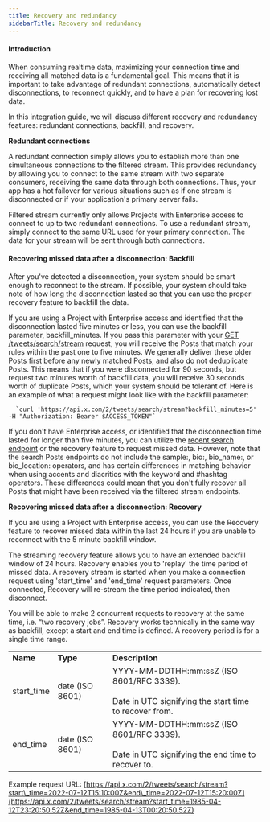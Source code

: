 ---
title: Recovery and redundancy
sidebarTitle: Recovery and redundancy
---

#### Introduction

When consuming realtime data, maximizing your connection time and receiving all matched data is a fundamental goal. This means that it is important to take advantage of redundant connections, automatically detect disconnections, to reconnect quickly, and to have a plan for recovering lost data.

In this integration guide, we will discuss different recovery and redundancy features: redundant connections, backfill, and recovery.
 

**Redundant connections**

A redundant connection simply allows you to establish more than one simultaneous connections to the filtered stream. This provides redundancy by allowing you to connect to the same stream with two separate consumers, receiving the same data through both connections. Thus, your app has a hot failover for various situations such as if one stream is disconnected or if your application's primary server fails.

Filtered stream currently only allows Projects with Enterprise access to connect to up to two redundant connections. To use a redundant stream, simply connect to the same URL used for your primary connection. The data for your stream will be sent through both connections.

#### Recovering missed data after a disconnection: Backfill

After you've detected a disconnection, your system should be smart enough to reconnect to the stream. If possible, your system should take note of how long the disconnection lasted so that you can use the proper recovery feature to backfill the data. 

If you are using a Project with Enterprise access and identified that the disconnection lasted five minutes or less, you can use the backfill parameter, backfill_minutes. If you pass this parameter with your [GET /tweets/search/stream](/x-api/posts/filtered-stream#get-2-tweets-search-stream) request, you will receive the Posts that match your rules within the past one to five minutes. We generally deliver these older Posts first before any newly matched Posts, and also do not deduplicate Posts. This means that if you were disconnected for 90 seconds, but request two minutes worth of backfill data, you will receive 30 seconds worth of duplicate Posts, which your system should be tolerant of. Here is an example of what a request might look like with the backfill parameter:

      `curl 'https://api.x.com/2/tweets/search/stream?backfill_minutes=5' -H "Authorization: Bearer $ACCESS_TOKEN"`


If you don't have Enterprise access, or identified that the disconnection time lasted for longer than five minutes, you can utilize the [recent search endpoint](/x-api/posts/search/introduction) or the recovery feature to request missed data. However, note that the search Posts endpoints do not include the sample:, bio:, bio_name:, or bio_location: operators, and has certain differences in matching behavior when using accents and diacritics with the keyword and #hashtag operators. These differences could mean that you don't fully recover all Posts that might have been received via the filtered stream endpoints. 

**Recovering missed data after a disconnection: Recovery**

If you are using a Project with Enterprise access, you can use the Recovery feature to recover missed data within the last 24 hours if you are unable to reconnect with the 5 minute backfill window.

The streaming recovery feature allows you to have an extended backfill window of 24 hours. Recovery enables you to 'replay' the time period of missed data. A recovery stream is started when you make a connection request using 'start\_time' and 'end\_time' request parameters. Once connected, Recovery will re-stream the time period indicated, then disconnect.  

You will be able to make 2 concurrent requests to recovery at the same time, i.e. “two recovery jobs”. Recovery works technically in the same way as backfill, except a start and end time is defined. A recovery period is for a single time range.

|     |     |     |
| :--- | :--- | :--- |
| **Name** | **Type** | **Description** |
| start_time | date (ISO 8601) | YYYY-MM-DDTHH:mm:ssZ (ISO 8601/RFC 3339).<br/><br/>Date in UTC signifying the start time to recover from. |
| end_time | date (ISO 8601) | YYYY-MM-DDTHH:mm:ssZ (ISO 8601/RFC 3339).<br/><br/>Date in UTC signifying the end time to recover to. |


Example request URL: [https://api.x.com/2/tweets/search/stream?start\_time=2022-07-12T15:10:00Z&end\_time=2022-07-12T15:20:00Z](https://api.x.com/2/tweets/search/stream?start_time=1985-04-12T23:20:50.52Z&end_time=1985-04-13T00:20:50.52Z)